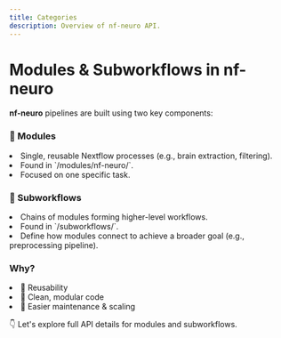 ```yaml
---
title: Categories
description: Overview of nf-neuro API.
---
```


# Modules & Subworkflows in nf-neuro

**nf-neuro** pipelines are built using two key components:

### 🧩 Modules
<html>
<li> Single, reusable Nextflow processes (e.g., brain extraction, filtering).</li>
<li> Found in `/modules/nf-neuro/`.</li>
<li> Focused on one specific task.</li>
</html>

### 🔗 Subworkflows
<html>
<li> Chains of modules forming higher-level workflows.</li>
<li> Found in `/subworkflows/`.</li>
<li> Define how modules connect to achieve a broader goal (e.g., preprocessing pipeline).</li>
</html>

### Why?
<html>
<li> 🔄 Reusability</li>
<li> 🧼 Clean, modular code</li>
<li> 🚀 Easier maintenance & scaling</li>
</html>

👇 Let's explore full API details for modules and subworkflows.